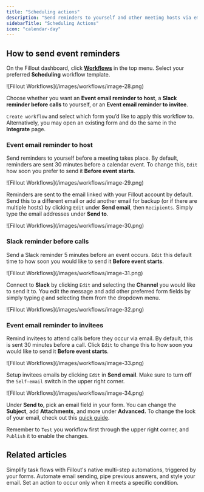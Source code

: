 ```yaml
---
title: "Scheduling actions"
description: "Send reminders to yourself and other meeting hosts via email or Slack. Reduce no-shows by reminding invitees before a call occurs."
sidebarTitle: "Scheduling Actions"
icon: "calendar-day"
---
```


## How to send event reminders

On the Fillout dashboard, click [**Workflows**](/help/workflows) in the top menu. Select your preferred **Scheduling** workflow template.

<Frame>
  ![Fillout Workflows](/images/workflows/image-28.png)
</Frame>

Choose whether you want an **Event email reminder to host**, a **Slack reminder before calls** to yourself, or an **Event email reminder to invitee**.

`Create workflow` and select which form you’d like to apply this workflow to. Alternatively, you may open an existing form and do the same in the **Integrate** page.

### **Event email reminder to host**

Send reminders to yourself before a meeting takes place. By default, reminders are sent 30 minutes before a calendar event. To change this, `Edit` how soon you prefer to send it **Before event starts**.

<Frame>
  ![Fillout Workflows](/images/workflows/image-29.png)
</Frame>

Reminders are sent to the email linked with your Fillout account by default. Send this to a different email or add another email for backup (or if there are multiple hosts) by clicking `Edit` under **Send email**, then `Recipients`. Simply type the email addresses under **Send to**.

<Frame>
  ![Fillout Workflows](/images/workflows/image-30.png)
</Frame>

### **Slack reminder before calls**

Send a Slack reminder 5 minutes before an event occurs. `Edit` this default time to how soon you would like to send it **Before event starts**.

<Frame>
  ![Fillout Workflows](/images/workflows/image-31.png)
</Frame>

Connect to **Slack** by clicking `Edit` and selecting the **Channel** you would like to send it to. You edit the message and add other preferred form fields by simply typing `@` and selecting them from the dropdown menu.

<Frame>
  ![Fillout Workflows](/images/workflows/image-32.png)
</Frame>

### **Event email reminder to invitees**

Remind invitees to attend calls before they occur via email. By default, this is sent 30 minutes before a call. Click `Edit` to change this to how soon you would like to send it **Before event starts**.

<Frame>
  ![Fillout Workflows](/images/workflows/image-33.png)
</Frame>

Setup invitees emails by clicking `Edit` in **Send email**. Make sure to turn off the `Self-email` switch in the upper right corner.

<Frame>
  ![Fillout Workflows](/images/workflows/image-34.png)
</Frame>

Under **Send to**, pick an email field in your form. You can change the **Subject**, add **Attachments**, and more under **Advanced.** To change the look of your email, check out this [quick guide](/help/custom-emails).

Remember to `Test` you workflow first through the upper right corner, and `Publish` it to enable the changes.

## Related articles

<CardGroup cols={3}>
  <Card title="Workflows" href="/help/workflows" icon="code-branch" iconType="regular" color="#FFC738" href="/help/workflows">
Simplify task flows with Fillout's native multi-step automations, triggered by your forms.
  </Card>
  <Card title="Custom email notifications" icon="envelope-open-text" iconType="regular" color="#FFC738" href="/help/custom-emails">
    Automate email sending, pipe previous answers, and style your email.
  </Card>
  <Card title="Filter and Branch" icon="filter" iconType="regular" color="#FFC738" href="/help/filter-branch-workflows">
    Set an action to occur only when it meets a specific condition.
  </Card>
</CardGroup>